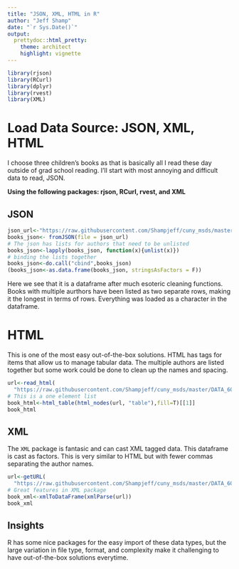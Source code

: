 ```yaml
---
title: "JSON, XML, HTML in R"
author: "Jeff Shamp"
date: "`r Sys.Date()`"
output:
  prettydoc::html_pretty:
    theme: architect
    highlight: vignette
---
```


```r
library(rjson)
library(RCurl)
library(dplyr)
library(rvest)
library(XML)
```

# Load Data Source: JSON, XML, HTML

I choose three children's books as that is basically all I read these day outside of grad school reading. I'll start with most annoying and difficult data to read, JSON.

**Using the following packages: rjson, RCurl, rvest, and XML**

## JSON

```r
json_url<-"https://raw.githubusercontent.com/Shampjeff/cuny_msds/master/DATA_607/HW/HW5/books_json_v2.json"
books_json<- fromJSON(file = json_url)
# The json has lists for authors that need to be unlisted
books_json<-lapply(books_json, function(x){unlist(x)})  
# binding the lists together
books_json<-do.call("cbind",books_json)                  
(books_json<-as.data.frame(books_json, stringsAsFactors = F))
```

Here we see that it is a dataframe after much esoteric cleaning functions. Books with multiple aurthors have been listed as two separate rows, making it the longest in terms of rows. Everything was loaded as a character in the dataframe.

# HTML

This is one of the most easy out-of-the-box solutions. HTML has tags for items that allow us to manage tabular data. The multiple authors are listed together but some work could be done to clean up the names and spacing. 

```r
url<-read_html(
  "https://raw.githubusercontent.com/Shampjeff/cuny_msds/master/DATA_607/HW/HW5/booksd.html")
# This is a one element list
book_html<-html_table(html_nodes(url, "table"),fill=T)[[1]]    
book_html
```

## XML

The `XML` package is fantasic and can cast XML tagged data. This dataframe is cast as factors. This is very similar to HTML but with fewer commas separating the author names. 

```r
url<-getURL(
  "https://raw.githubusercontent.com/Shampjeff/cuny_msds/master/DATA_607/HW/HW5/books.xml")
# Great features in XML package
book_xml<-xmlToDataFrame(xmlParse(url))         
book_xml
```


## Insights

R has some nice packages for the easy import of these data types, but the large variation in file type, format, and complexity make it challenging to have out-of-the-box solutions everytime. 




